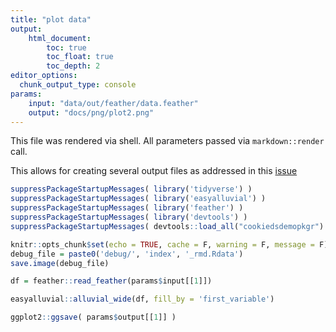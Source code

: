 ```yaml
---
title: "plot data"
output: 
    html_document:
        toc: true
        toc_float: true
        toc_depth: 2
editor_options:
  chunk_output_type: console
params:
    input: "data/out/feather/data.feather"
    output: "docs/png/plot2.png"
---
```


This file was rendered via shell. All parameters passed via `markdown::render` call.

This allows for creating several output files as addressed in this [issue](https://github.com/snakemake/snakemake/issues/178)

```r
suppressPackageStartupMessages( library('tidyverse') )
suppressPackageStartupMessages( library('easyalluvial') )
suppressPackageStartupMessages( library('feather') )
suppressPackageStartupMessages( library('devtools') )
suppressPackageStartupMessages( devtools::load_all("cookiedsdemopkgr") )
```


```r
knitr::opts_chunk$set(echo = TRUE, cache = F, warning = F, message = F)
debug_file = paste0('debug/', 'index', '_rmd.Rdata')
save.image(debug_file)
```


```r
df = feather::read_feather(params$input[[1]])

easyalluvial::alluvial_wide(df, fill_by = 'first_variable')

ggplot2::ggsave( params$output[[1]] )
```
